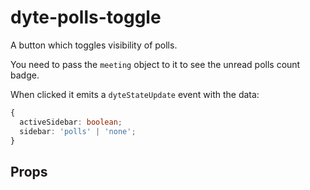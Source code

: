 # dyte-polls-toggle

A button which toggles visibility of polls.

You need to pass the `meeting` object to it to see the unread polls count badge.

When clicked it emits a `dyteStateUpdate` event with the data:

```ts
{
  activeSidebar: boolean;
  sidebar: 'polls' | 'none';
}
```

## Props

<PropsTable of="dyte-polls-toggle" />
